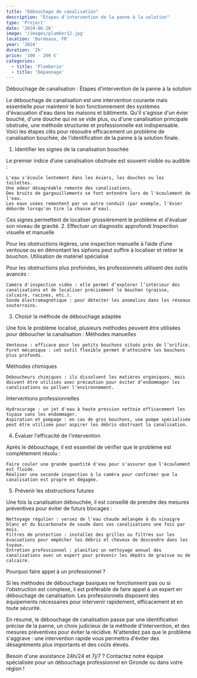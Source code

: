 ```yaml
---
title: "Débouchage de canalisation"
description: "Étapes d'intervention de la panne à la solution"
type: 'Project'
date: '2024-06-26'
image: '/images/plumber12.jpg'
location: 'Bordeaux, FR'
year: '2024'
duration: '2h'
price: '100 - 200 €'
categories:
  - title: 'Plomberie'
  - title: 'Dépannage'
---
```

Débouchage de canalisation : Étapes d'intervention de la panne à la solution

Le débouchage de canalisation est une intervention courante mais essentielle pour maintenir le bon fonctionnement des systèmes d'évacuation d'eau dans les maisons et bâtiments. Qu'il s'agisse d'un évier bouché, d'une douche qui ne se vide plus, ou d'une canalisation principale obstruée, une méthode structurée et professionnelle est indispensable. Voici les étapes clés pour résoudre efficacement un problème de canalisation bouchée, de l'identification de la panne à la solution finale.
1. Identifier les signes de la canalisation bouchée

Le premier indice d’une canalisation obstruée est souvent visible ou audible :

    L'eau s'écoule lentement dans les éviers, les douches ou les toilettes.
    Une odeur désagréable remonte des canalisations.
    Des bruits de gargouillements se font entendre lors de l'écoulement de l'eau.
    Les eaux usées remontent par un autre conduit (par exemple, l'évier déborde lorsqu'on tire la chasse d'eau).

Ces signes permettent de localiser grossièrement le problème et d'évaluer son niveau de gravité.
2. Effectuer un diagnostic approfondi
Inspection visuelle et manuelle

Pour les obstructions légères, une inspection manuelle à l’aide d’une ventouse ou en démontant les siphons peut suffire à localiser et retirer le bouchon.
Utilisation de matériel spécialisé

Pour les obstructions plus profondes, les professionnels utilisent des outils avancés :

    Caméra d'inspection vidéo : elle permet d’explorer l’intérieur des canalisations et de localiser précisément le bouchon (graisse, calcaire, racines, etc.).
    Sonde électromagnétique : pour détecter les anomalies dans les réseaux souterrains.

3. Choisir la méthode de débouchage adaptée

Une fois le problème localisé, plusieurs méthodes peuvent être utilisées pour déboucher la canalisation :
Méthodes manuelles

    Ventouse : efficace pour les petits bouchons situés près de l’orifice.
    Furet mécanique : cet outil flexible permet d'atteindre les bouchons plus profonds.

Méthodes chimiques

    Déboucheurs chimiques : ils dissolvent les matières organiques, mais doivent être utilisés avec précaution pour éviter d’endommager les canalisations ou polluer l'environnement.

Interventions professionnelles

    Hydrocurage : un jet d'eau à haute pression nettoie efficacement les tuyaux sans les endommager.
    Aspiration et pompage : en cas de gros bouchons, une pompe spécialisée peut être utilisée pour aspirer les débris obstruant la canalisation.

4. Évaluer l'efficacité de l'intervention

Après le débouchage, il est essentiel de vérifier que le problème est complètement résolu :

    Faire couler une grande quantité d'eau pour s'assurer que l'écoulement est fluide.
    Réaliser une seconde inspection à la caméra pour confirmer que la canalisation est propre et dégagée.

5. Prévenir les obstructions futures

Une fois la canalisation débouchée, il est conseillé de prendre des mesures préventives pour éviter de futurs blocages :

    Nettoyage régulier : versez de l'eau chaude mélangée à du vinaigre blanc et du bicarbonate de soude dans vos canalisations une fois par mois.
    Filtres de protection : installez des grilles ou filtres sur les évacuations pour empêcher les débris et cheveux de descendre dans les tuyaux.
    Entretien professionnel : planifiez un nettoyage annuel des canalisations avec un expert pour prévenir les dépôts de graisse ou de calcaire.

Pourquoi faire appel à un professionnel ?

Si les méthodes de débouchage basiques ne fonctionnent pas ou si l'obstruction est complexe, il est préférable de faire appel à un expert en débouchage de canalisation. Les professionnels disposent des équipements nécessaires pour intervenir rapidement, efficacement et en toute sécurité.

En résumé, le débouchage de canalisation passe par une identification précise de la panne, un choix judicieux de la méthode d'intervention, et des mesures préventives pour éviter la récidive. N'attendez pas que le problème s'aggrave : une intervention rapide vous permettra d'éviter des désagréments plus importants et des coûts élevés.

Besoin d'une assistance 24h/24 et 7j/7 ? Contactez notre équipe spécialisée pour un débouchage professionnel en Gironde ou dans votre région !